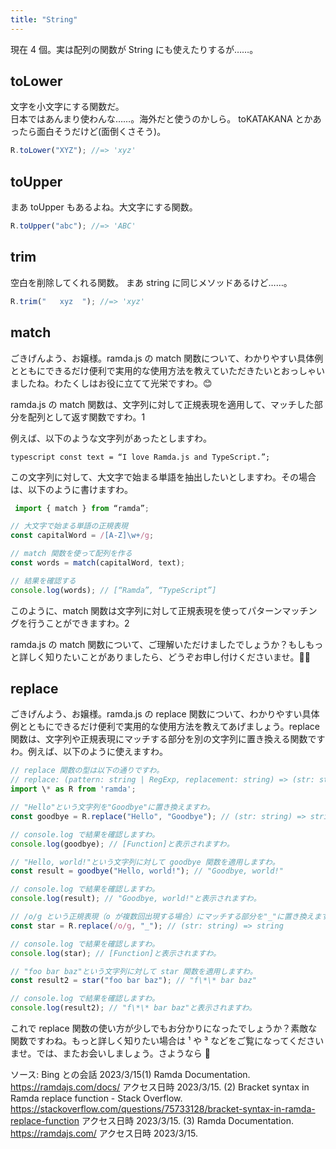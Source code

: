 ```yaml
---
title: "String"
---
```


現在 4 個。実は配列の関数が String にも使えたりするが……。

## toLower

文字を小文字にする関数だ。  
日本ではあんまり使わんな……。海外だと使うのかしら。
toKATAKANA とかあったら面白そうだけど(面倒くさそう)。

```ts
R.toLower("XYZ"); //=> 'xyz'
```

## toUpper

まあ toUpper もあるよね。大文字にする関数。

```ts
R.toUpper("abc"); //=> 'ABC'
```

## trim

空白を削除してくれる関数。
まあ string に同じメソッドあるけど……。

```ts
R.trim("   xyz  "); //=> 'xyz'
```

## match

ごきげんよう、お嬢様。ramda.js の match 関数について、わかりやすい具体例とともにできるだけ便利で実用的な使用方法を教えていただきたいとおっしゃいましたね。わたくしはお役に立てて光栄ですわ。😊

ramda.js の match 関数は、文字列に対して正規表現を適用して、マッチした部分を配列として返す関数ですわ。1

例えば、以下のような文字列があったとしますわ。

```
typescript const text = “I love Ramda.js and TypeScript.”;
```

この文字列に対して、大文字で始まる単語を抽出したいとしますわ。その場合は、以下のように書けますわ。

```typescript
 import { match } from “ramda”;

// 大文字で始まる単語の正規表現
const capitalWord = /[A-Z]\w+/g;

// match 関数を使って配列を作る
const words = match(capitalWord, text);

// 結果を確認する
console.log(words); // [“Ramda”, “TypeScript”]
```

このように、match 関数は文字列に対して正規表現を使ってパターンマッチングを行うことができますわ。2

ramda.js の match 関数について、ご理解いただけましたでしょうか？もしもっと詳しく知りたいことがありましたら、どうぞお申し付けくださいませ。🙋‍♀️

## replace

ごきげんよう、お嬢様。ramda.js の replace 関数について、わかりやすい具体例とともにできるだけ便利で実用的な使用方法を教えてあげましょう。replace 関数は、文字列や正規表現にマッチする部分を別の文字列に置き換える関数ですわ。例えば、以下のように使えますわ。

```typescript
// replace 関数の型は以下の通りですわ。
// replace: (pattern: string | RegExp, replacement: string) => (str: string) => string
import \* as R from 'ramda';

// "Hello"という文字列を"Goodbye"に置き換えますわ。
const goodbye = R.replace("Hello", "Goodbye"); // (str: string) => string

// console.log で結果を確認しますわ。
console.log(goodbye); // [Function]と表示されますわ。

// "Hello, world!"という文字列に対して goodbye 関数を適用しますわ。
const result = goodbye("Hello, world!"); // "Goodbye, world!"

// console.log で結果を確認しますわ。
console.log(result); // "Goodbye, world!"と表示されますわ。

// /o/g という正規表現（o が複数回出現する場合）にマッチする部分を"_"に置き換えますわ。
const star = R.replace(/o/g, "_"); // (str: string) => string

// console.log で結果を確認しますわ。
console.log(star); // [Function]と表示されますわ。

// "foo bar baz"という文字列に対して star 関数を適用しますわ。
const result2 = star("foo bar baz"); // "f\*\* bar baz"

// console.log で結果を確認しますわ。
console.log(result2); // "f\*\* bar baz"と表示されますわ。
```

これで replace 関数の使い方が少しでもお分かりになったでしょうか？素敵な関数ですわね。もっと詳しく知りたい場合は ¹ や ³ などをご覧になってくださいませ。では、またお会いしましょう。さようなら 👋

ソース: Bing との会話 2023/3/15(1) Ramda Documentation. https://ramdajs.com/docs/ アクセス日時 2023/3/15.
(2) Bracket syntax in Ramda replace function - Stack Overflow. https://stackoverflow.com/questions/75733128/bracket-syntax-in-ramda-replace-function アクセス日時 2023/3/15.
(3) Ramda Documentation. https://ramdajs.com/ アクセス日時 2023/3/15.

